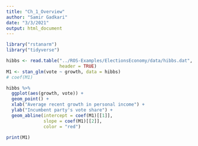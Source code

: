 ```yaml
---
title: "Ch_1_Overview"
author: "Samir Gadkari"
date: "3/3/2021"
output: html_document
---
```


```r
library("rstanarm")
library("tidyverse")
```

```r
hibbs <- read.table("../ROS-Examples/ElectionsEconomy/data/hibbs.dat", 
                    header = TRUE)
M1 <- stan_glm(vote ~ growth, data = hibbs)
# coef(M1)

hibbs %>%
  ggplot(aes(growth, vote)) +
  geom_point() +
  xlab("Average recent growth in personal income") +
  ylab("Incumbent party's vote share") +
  geom_abline(intercept = coef(M1)[[1]], 
              slope = coef(M1)[[2]],
              color = "red")
```

```r
print(M1)
```

